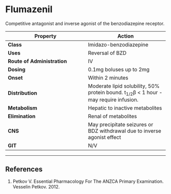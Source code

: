# Flumazenil


Competitive antagonist and inverse agonist of the benzodiazepine receptor.

|Property|Action|
|--|--|
|**Class**|Imidazo-benzodiazepine
|**Uses**|Reversal of BZD
|**Route of Administration**|IV
|**Dosing**|0.1mg boluses up to 2mg
|**Onset**|Within 2 minutes
|**Distribution**|Moderate lipid solubility, 50% protein bound. t~1/2~β < 1 hour - may require infusion.
|**Metabolism**|Hepatic to inactive metabolites
|**Elimination**|Renal of metabolites
|**CNS**|May precipitate seizures or BDZ withdrawal due to inverse agonist effect
|**GIT**|N/V


---

## References

1. Petkov V. Essential Pharmacology For The ANZCA Primary Examination. Vesselin Petkov. 2012.

